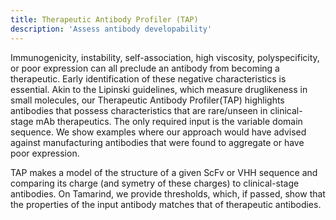 ```yaml
---
title: Therapeutic Antibody Profiler (TAP)
description: 'Assess antibody developability'
---
```


Immunogenicity, instability, self-association, high viscosity, polyspecificity, or poor expression can all preclude an antibody from becoming a therapeutic. Early identification of these negative characteristics is essential. Akin to the Lipinski guidelines, which measure druglikeness in small molecules, our Therapeutic Antibody Profiler(TAP) highlights antibodies that possess characteristics that are rare/unseen in clinical-stage mAb therapeutics. The only required input is the variable domain sequence. We show examples where our approach would have advised against manufacturing antibodies that were found to aggregate or have poor expression.

TAP makes a model of the structure of a given ScFv or VHH sequence and comparing its charge (and symetry of these charges) to clinical-stage antibodies. On Tamarind, we provide thresholds, which, if passed, show that the properties of the input antibody matches that of therapeutic antibodies.

